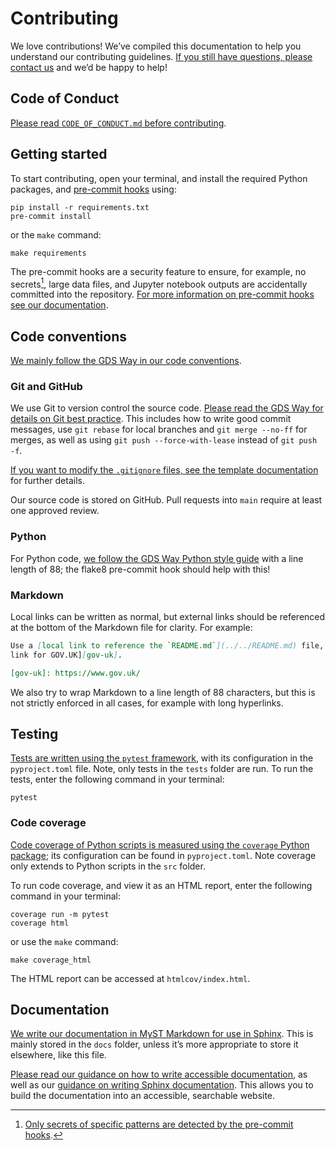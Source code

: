 # Contributing

We love contributions! We've compiled this documentation to help you understand our
contributing guidelines. [If you still have questions, please contact us][email] and
we'd be happy to help!

## Code of Conduct

[Please read `CODE_OF_CONDUCT.md` before contributing][code-of-conduct].

## Getting started

To start contributing, open your terminal, and install the required Python packages,
and [pre-commit hooks][pre-commit] using:

```shell
pip install -r requirements.txt
pre-commit install
```

or the `make` command:

```shell
make requirements
```

The pre-commit hooks are a security feature to ensure, for example, no secrets[^1],
large data files, and Jupyter notebook outputs are accidentally committed into the
repository. [For more information on pre-commit hooks see our
documentation][docs-pre-commit-hooks].

[^1]: [Only secrets of specific patterns are detected by the pre-commit
      hooks][docs-pre-commit-hooks-secrets-definition].

## Code conventions

[We mainly follow the GDS Way in our code conventions][gds-way].

### Git and GitHub

We use Git to version control the source code. [Please read the GDS Way for details on
Git best practice][gds-way-git]. This includes how to write good commit messages, use
`git rebase` for local branches and `git merge --no-ff` for merges, as well as using
`git push --force-with-lease` instead of `git push -f`.

[If you want to modify the `.gitignore` files, see the template
documentation][docs-updating-gitignore] for further details.

Our source code is stored on GitHub. Pull requests into `main` require at least one
approved review.

### Python

For Python code, [we follow the GDS Way Python style guide][gds-way-python] with a line
length of 88; the flake8 pre-commit hook should help with this!

### Markdown

Local links can be written as normal, but external links should be referenced at the
bottom of the Markdown file for clarity. For example:

```md
Use a [local link to reference the `README.md`](../../README.md) file, but [an external
link for GOV.UK][gov-uk].

[gov-uk]: https://www.gov.uk/
```

We also try to wrap Markdown to a line length of 88 characters, but this is not
strictly enforced in all cases, for example with long hyperlinks.

## Testing

[Tests are written using the `pytest` framework][pytest], with its configuration in the
`pyproject.toml` file. Note, only tests in the `tests` folder are run. To run the
tests, enter the following command in your terminal:

```shell
pytest
```

### Code coverage

[Code coverage of Python scripts is measured using the `coverage` Python
package][coverage]; its configuration can be found in `pyproject.toml`. Note coverage
only extends to Python scripts in the `src` folder.

To run code coverage, and view it as an HTML report, enter the following command in
your terminal:

```shell
coverage run -m pytest
coverage html
```

or use the `make` command:

```shell
make coverage_html
```

The HTML report can be accessed at `htmlcov/index.html`.

## Documentation

[We write our documentation in MyST Markdown for use in Sphinx][myst]. This is mainly
stored in the `docs` folder, unless it's more appropriate to store it elsewhere, like
this file.

[Please read our guidance on how to write accessible
documentation][docs-write-accessible-documentation], as well as our [guidance on
writing Sphinx documentation][docs-write-sphinx-documentation]. This allows you to
build the documentation into an accessible, searchable website.

[code-of-conduct]: ./CODE_OF_CONDUCT.md
[coverage]: https://coverage.readthedocs.io/
[docs-pre-commit-hooks]: ./pre_commit_hooks.md
[docs-pre-commit-hooks-secrets-definition]: ./pre_commit_hooks.md#definition-of-a-secret-according-to-detect-secrets
[docs-updating-gitignore]: ./updating_gitignore.md
[docs-write-accessible-documentation]: ./writing_accessible_documentation.md
[docs-write-sphinx-documentation]: ./writing_sphinx_documentation.md
[email]: mailto:doc@steveharris.me
[gds-way]: https://gds-way.cloudapps.digital/
[gds-way-git]: https://gds-way.cloudapps.digital/standards/source-code.html
[gds-way-python]: https://gds-way.cloudapps.digital/manuals/programming-languages/python/python.html#python-style-guide
[myst]: https://myst-parser.readthedocs.io/
[pre-commit]: https://pre-commit.com/
[pytest]: https://docs.pytest.org/
